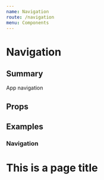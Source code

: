 ```yaml
---
name: Navigation
route: /navigation
menu: Components
---
```




# Navigation
## Summary
App navigation

## Props
<Props of={Navigation} />

## Examples

### Navigation
<Playground>

  <main style={{height: 800 + "px"}}>
    <Navigation
      items={[
        {
          link: "/something",
          icon: "A"
        },
        {
          link: "/navigation",
          icon: "B"
        }
      ]}
      supportWebsiteURL="https://help.sigstr.com/en/"  
    />
    <div style={{marginLeft: 88 + "px"}}>
      <h1>This is a page title</h1>
    </div>
  </main>
</Playground>
